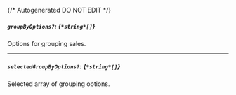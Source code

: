 {/* Autogenerated DO NOT EDIT  */}
##### `groupByOptions?`: *{`*string*[]`}*
Options for grouping sales.

---
##### `selectedGroupByOptions?`: *{`*string*[]`}*
Selected array of grouping options.


